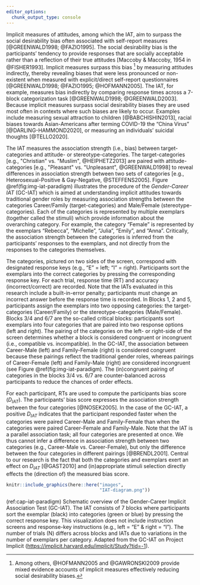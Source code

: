 ```yaml
---
editor_options: 
  chunk_output_type: console
---
```

<!--
################################################################################
################################################################################
### LICENSE:                                                                 ###
### This code is available under a CC BY-NC-SA 4.0 license                   ###
### https://creativecommons.org/licenses/by-nc-sa/4.0/                       ###
###                                                                          ###
### BY  – Credit must be given to the creator                                ###
### NC  – Only noncommercial uses of the work are permitted                  ###
### SA  – Adaptations must be shared under the same terms                    ###
################################################################################
################################################################################
-->

Implicit measures of attitudes, among which the IAT, aim to surpass the social desirability bias often associated with self-report measures [@GREENWALD1998; @FAZIO1995]. The social desirability bias is the participants' tendency to provide responses that are socially acceptable rather than a reflection of their true attitudes [Maccoby & Maccoby, 1954 in @FISHER1993]. Implicit measures surpass this bias [^opposing_views] by measuring attitudes indirectly, thereby revealing biases that were less pronounced or non-existent when measured with explicit/direct self-report questionnaires [@GREENWALD1998; @FAZIO1995; @HOFMANN2005]. The IAT, for example, measures bias indirectly by comparing response times across a 7-block categorization task [@GREENWALD1998; @GREENWALD2003]. Because implicit measures surpass social desirability biases they are used most often in contexts where such biases are likely to occur. Examples include measuring sexual attraction to children [@BABCHISHIN2013], racial biases towards Asian-Americans after terming COVID-19 the "China Virus" [@DARLING-HAMMOND2020], or measuring an individuals' suicidal thoughts [@TELLO2020].

<!-- footnote -->
[^opposing_views]: Among others, @HOFMANN2005 and @GAWRONSKI2009 provide mixed evidence accounts of implicit measures effectively reducing social desirability biases.

The IAT measures the association strength (i.e., bias) between target-categories and attitude- or stereotype-categories. The target-categories [e.g., "Christian" vs. "Muslim", @HEIPHETZ2013] are paired with attitude-categories [e.g., "Pleasant" vs. "Unpleasant", @GREENWALD1998] to reveal differences in association strength between two sets of categories [e.g., Heterosexual-Positive & Gay-Negative, @STEFFENS2005]. Figure \@ref(fig:img-iat-paradigm) illustrates the procedure of the *Gender-Career IAT* (GC-IAT) which is aimed at understanding implicit attitudes towards traditional gender roles by measuring association strengths between the categories Career/Family (target-categories) and Male/Female (stereotype-categories). Each of the categories is represented by multiple exemplars (together called the stimuli) which provide information about the overarching category. For example, the category "Female" is represented by the exemplars "Rebecca", "Michelle", "Julia", "Emily", and "Anna". Critically, the association strength between the categories is inferred from the participants' responses to the exemplars, and not directly from the responses to the categories themselves.  

The categories, pictured on two sides of the screen, correspond with designated response keys (e.g., "E" = left; "I" = right). Participants sort the exemplars into the correct categories by pressing the corresponding response key. For each trial, response time (RT) and accuracy (incorrect/correct) are recorded. Note that the IATs evaluated in this research include a built-in-error penalty; participants must change an incorrect answer before the response time is recorded. In Blocks 1, 2 and 5, participants assign the exemplars into two opposing categories: the target-categories (Career/Family) or the stereotype-categories (Male/Female). Blocks 3/4 and 6/7 are the so-called critical blocks: participants sort exemplars into four categories that are paired into two response options (left and right). The pairing of the categories on the left- or right-side of the screen determines whether a block is considered congruent or incongruent (i.e., compatible vs. incompatible). In the GC-IAT, the association between Career-Male (left) and Family-Female (right) is considered congruent because these pairings reflect the traditional gender roles, whereas pairings of Career-Female (left) and Family-Male (right) are considered incongruent (see Figure \@ref(fig:img-iat-paradigm). The (in)congruent pairing of categories in the blocks 3/4 vs. 6/7 are counter-balanced across participants to reduce the chances of order effects.

For each participant, RTs are used to compute the participants bias score ($D_{IAT}$). The participants' bias score expresses the association strength between the four categories [@NOSEK2005]. In the case of the GC-IAT, a positive $D_{IAT}$ indicates that the participant responded faster when the categories were paired Career-Male and Family-Female than when the categories were paired Career-Female and Family-Male. Note that the IAT is a parallel association task; all four categories are presented at once. We thus cannot infer a difference in association strength between two categories (e.g., Career-Male vs. Career-Female), but only the difference between the four categories in different pairings [@BRENDL2001]. Central to our research is the fact that both the categories and exemplars exert an effect on $D_{IAT}$ [@GAST2010] and (in)appropriate stimuli selection directly effects the (direction of) the measured bias score.

<!-- Image: visualization of the IAT paradigm -->
```r
knitr::include_graphics(here::here("images",
                                   "IAT-diagram.png"))
```
  
<!-- Image Caption -->
(ref:cap-iat-paradigm) Schematic overview of the Gender-Career Implicit Association Test (GC-IAT). The IAT consists of 7 blocks where participants sort the exemplar (black) into categories (green or blue) by pressing the correct response key. This visualization does not include instruction screens and response-key instructions (e.g., left = "E" & right = "I"). The number of trials (N) differs across blocks and IATs due to variations in the number of exemplars per category. Adapted from the GC-IAT on Project Implicit ([https://implicit.harvard.edu/implicit/Study?tid=-1](https://implicit.harvard.edu/implicit/Study?tid=-1)).
